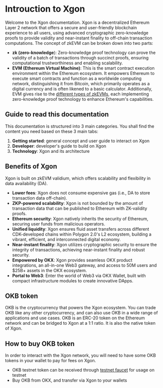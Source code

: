 # Introuction to Xgon
Welcome to the Xgon documentation.
Xgon is a decentralized Ethereum Layer 2 network that offers a secure and user-friendly blockchain experience to all users, using advanced cryptographic zero-knowledge proofs to provide validity and near-instant finality to off-chain transaction computations.
The concept of zkEVM can be broken down into two parts:
- **zk (zero-knowledge**): Zero-knowledge proof technology can prove the validity of a batch of transactions through succinct proofs, ensuring computational trustworthiness and enabling scalability.
- **EVM (Ethereum Virtual Machine)**: This is the smart contract execution environment within the Ethereum ecosystem. It empowers Ethereum to execute smart contracts and function as a worldwide computing network, distinguishing it from Bitcoin, which primarily operates as a digital currency and is often likened to a basic calculator. Additionally, EVM gives rise to the [different types of zkEVMs](https://vitalik.ca/general/2022/08/04/zkevm.html "different types of zkEVMs"), each implementing zero-knowledge proof technology to enhance Ethereum's capabilities.

## Guide to read this documentation
This documentation is structured into 3 main categories. You shall find the content you need based on these 3 main tabs: 
1. **Getting started**: general concept and user guide to interact on Xgon
2. **Developer**: developer's guide to build on Xgon
3. **Technology**: Xgon and its architecture

## Benefits of Xgon
Xgon is built on zkEVM validium, which offers scalability and flexibility in data availability (DA).
- **Lower fees**: Xgon does not consume expensive gas (i.e., DA to store transaction data off-chain).
- **ZKP-powered scalability**: Xgon is not bounded by the amount of transaction data that can be published to Ethereum with ZK-validity proofs.
- **Ethereum security**: Xgon natively inherits the security of Ethereum, securing user funds from malicious operators.
- **Unified liquidity**: Xgon ensures fluid asset transfers across different CDK-developed chains within Polygon 2.0's L2 ecosystem, building a vibrant, efficient, and interconnected digital economy.
- **Near-instant finality**: Xgon utilizes cryptographic security to ensure the integrity of transactions, achieving near-instant finality and robust security.
- **Empowered by OKX**: Xgon provides seamless OKX product integrations, an all-in-one Web3 gateway, and access to 50M users and $25B+ assets in the OKX ecosystem.
- **Portal to Web3**: Enter the world of Web3 via OKX Wallet, built with compact infrastructure modules to create innovative DApps.

## OKB token
OKB is the cryptocurrency that powers the Xgon ecosystem. You can trade OKB like any other cryptocurrency, and can also use OKB in a wide range of applications and use cases. OKB is an ERC-20 token on the Ethereum network and can be bridged to Xgon at a 1:1 ratio. It is also the native token of Xgon.

## How to buy OKB token
In order to interact with the Xgon network, you will need to have some OKB tokens in your wallet to pay for fees on Xgon.
- OKB testnet token can be received through [testnet faucet](https://www.okx.com/xgon/faucet "testnet faucet") for usage on testnet
- Buy OKB from OKX, and transfer via Xgon to your wallets
